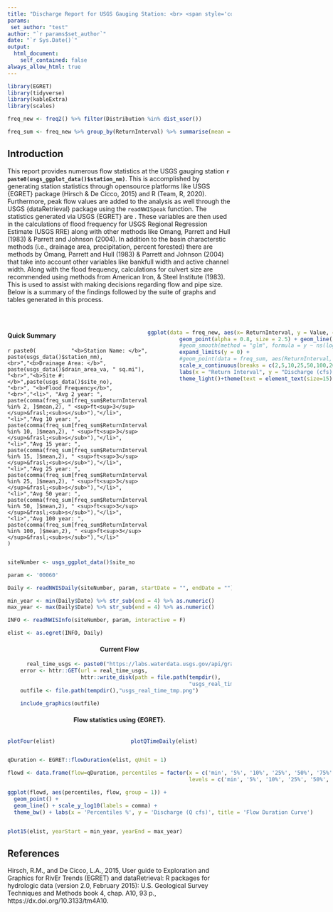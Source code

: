 ```yaml
---
title: "Discharge Report for USGS Gauging Station: <br> <span style='color: black; font-size: 30px'> `r paste0(usgs_ggplot_data()$station_nm)`</span>"
params: 
 set_author: "test" 
author: "`r params$set_author`"
date: "`r Sys.Date()`"
output: 
  html_document:
    self_contained: false
always_allow_html: true
---
```


```r
library(EGRET)
library(tidyverse)
library(kableExtra)
library(scales)

freq_new <- freq2() %>% filter(Distribution %in% dist_user())

freq_sum <- freq_new %>% group_by(ReturnInterval) %>% summarise(mean = mean(Value))

```

## Introduction

This report provides numerous flow statistics at the USGS gauging station <b>`r paste0(usgs_ggplot_data()$station_nm)`</b>. This is accomplished by generating station statistics through opensource platforms like USGS {EGRET} package (Hirsch & De Cicco, 2015) and R (Team, R, 2020). Furthermore, peak flow values are added to the analysis as well through the USGS {dataRetrieval} package using the `readNWISpeak` function. The statistics generated via USGS {EGRET} are . These variables are then used in the calculations of flood frequency for USGS Regional Regression Estimate (USGS RRE) along with other methods like Omang, Parrett and Hull (1983) & Parrett and Johnson (2004). In addition to the basin characterstic methods (i.e., drainage area, precipitation, percent forested) there are methods by Omang, Parrett and Hull (1983) & Parrett and Johnson (2004) that take into account other variables like bankfull width and active channel width. Along with the flood frequency, calculations for culvert size are recommended using methods from American Iron, & Steel Institute (1983). This is used to assist with making decisions regarding flow and pipe size. Below is a summary of the findings followed by the suite of graphs and tables generated in this process.  

<br>

:::: {style="display: flex;"}

::: {style="flex-basis: 40%;"}
#### Quick Summary
 `r paste0(
          "<b>Station Name: </b>", paste(usgs_data()$station_nm),
          "<br>","<b>Drainage Area: </b>", paste(usgs_data()$drain_area_va, " sq.mi"),
          "<br>","<b>Site #: </b>",paste(usgs_data()$site_no),
          "<br>", "<b>Flood Frequency</b>", 
          "<br>","<li>", "Avg 2 year: ", paste(comma(freq_sum[freq_sum$ReturnInterval %in% 2, ]$mean,2), " <sup>ft<sup>3</sup></sup>&frasl;<sub>s</sub>"),"</li>",
          "<li>","Avg 10 year: ", paste(comma(freq_sum[freq_sum$ReturnInterval %in% 10, ]$mean,2), " <sup>ft<sup>3</sup></sup>&frasl;<sub>s</sub>"),"</li>",
           "<li>","Avg 15 year: ", paste(comma(freq_sum[freq_sum$ReturnInterval %in% 15, ]$mean,2), " <sup>ft<sup>3</sup></sup>&frasl;<sub>s</sub>"),"</li>",
         "<li>","Avg 25 year: ", paste(comma(freq_sum[freq_sum$ReturnInterval %in% 25, ]$mean,2), " <sup>ft<sup>3</sup></sup>&frasl;<sub>s</sub>"),"</li>",
        "<li>","Avg 50 year: ", paste(comma(freq_sum[freq_sum$ReturnInterval %in% 50, ]$mean,2), " <sup>ft<sup>3</sup></sup>&frasl;<sub>s</sub>"),"</li>",
          "<li>","Avg 100 year: ", paste(comma(freq_sum[freq_sum$ReturnInterval %in% 100, ]$mean,2), " <sup>ft<sup>3</sup></sup>&frasl;<sub>s</sub>"),"</li>"
        )`
        
:::

::: {style="flex-basis: 2%;"}

:::

::: {style="flex-basis: 58%;"}


```r

ggplot(data = freq_new, aes(x= ReturnInterval, y = Value, color = Distribution )) +
          geom_point(alpha = 0.8, size = 2.5) + geom_line() +
          #geom_smooth(method = "glm", formula = y ~ ns(log(x), 4), se = FALSE, size = 1) +
          expand_limits(y = 0) + 
          #geom_point(data = freq_sum, aes(ReturnInterval, mean), size = 0.5) +
          scale_x_continuous(breaks = c(2,5,10,25,50,100,200)) + scale_x_log10() + theme(text = element_text(size=20)) +
          labs(x = "Return Interval", y = "Discharge (cfs)", title = paste0("Flood Frequency"), subtitle = usgs_ggplot_data()$station_nm) +
          theme_light()+theme(text = element_text(size=15))

```
:::

::::

```r
siteNumber <- usgs_ggplot_data()$site_no

param <- '00060'

Daily <- readNWISDaily(siteNumber, param, startDate = "", endDate = "")

min_year <- min(Daily$Date) %>% str_sub(end = 4) %>% as.numeric()
max_year <- max(Daily$Date) %>% str_sub(end = 4) %>% as.numeric()

INFO <- readNWISInfo(siteNumber, param, interactive = F)

elist <- as.egret(INFO, Daily)

```


<center>
#### Current Flow
</center>
```r

      
      real_time_usgs <- paste0("https://labs.waterdata.usgs.gov/api/graph-images/monitoring-location/", paste(usgs_ggplot_data()$site_no),"/?parameterCode=00060&width=1200&title=true")
    error <- httr::GET(url = real_time_usgs,
                       httr::write_disk(path = file.path(tempdir(),
                                                         "usgs_real_time_tmp.png"),overwrite = TRUE))
    outfile <- file.path(tempdir(),"usgs_real_time_tmp.png")
  
    include_graphics(outfile)
```
<center>
#### Flow statistics using {EGRET}.  
</center>
:::: {style="display: flex;"}

::: {style="flex-basis: 45%;"}
```r

plotFour(elist)

```

:::

::: {style="flex-basis: 10%;"}
:::

::: {style="flex-basis: 45%;"}
```r
plotQTimeDaily(elist)
```
:::
::::


:::: {style="display: flex;"}

::: {style="flex-basis: 45%;"}
```r
qDuration <- EGRET::flowDuration(elist, qUnit = 1)

flowd <- data.frame(flow=qDuration, percentiles = factor(x = c('min', '5%', '10%', '25%', '50%', '75%', '90%', '95%', 'max'), 
                                                         levels = c('min', '5%', '10%', '25%', '50%', '75%', '90%', '95%', 'max')))

ggplot(flowd, aes(percentiles, flow, group = 1)) +
  geom_point() +
  geom_line() + scale_y_log10(labels = comma) + 
  theme_bw() + labs(x = 'Percentiles %', y = 'Discharge (Q cfs)', title = 'Flow Duration Curve')

```
 
:::

::: {style="flex-basis: 10%;"}
:::

::: {style="flex-basis: 45%;"}
```r
plotQTimeDaily(elist, qLower = round(freq_sum[freq_sum$ReturnInterval %in% 2, ]$mean,0))
```

:::
::::
```r
plot15(elist, yearStart = min_year, yearEnd = max_year)
```


## References  

Hirsch, R.M., and De Cicco, L.A., 2015, User guide to Exploration and Graphics for RivEr Trends (EGRET) and dataRetrieval: R packages for hydrologic data (version 2.0, February 2015): U.S. Geological Survey Techniques and Methods book 4, chap. A10, 93 p., https://dx.doi.org/10.3133/tm4A10.
